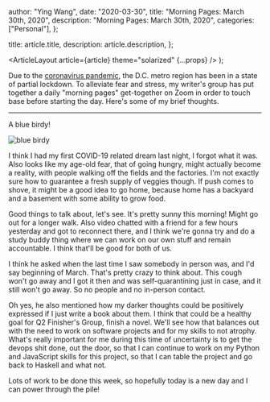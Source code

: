 
  author: "Ying Wang",
  date: "2020-03-30",
  title: "Morning Pages: March 30th, 2020",
  description: "Morning Pages: March 30th, 2020",
  categories: ["Personal"],
};

  title: article.title,
  description: article.description,
};

  <ArticleLayout article={article} theme="solarized" {...props} />
);

Due to the [coronavirus
pandemic](https://en.wikipedia.org/wiki/2019-20_coronavirus_pandemic), the D.C.
metro region has been in a state of partial lockdown. To alleviate fear and
stress, my writer's group has put together a daily "morning pages" get-together
on Zoom in order to touch base before starting the day. Here's some of my brief
thoughts.

---

A blue birdy!

![blue birdy](/img/posts/2020/03/30/morning_pages.png)

I think I had my first COVID-19 related dream last night, I forgot what it was.
Also looks like my age-old fear, that of going hungry, might actually become a
reality, with people walking off the fields and the factories. I'm not exactly
sure how to guarantee a fresh supply of veggies though. If push comes to shove,
it might be a good idea to go home, because home has a backyard and a basement
with some ability to grow food.

Good things to talk about, let's see. It's pretty sunny this morning! Might go
out for a longer walk. Also video chatted with a friend for a few hours
yesterday and got to reconnect there, and I think we're gonna try and do a study
buddy thing where we can work on our own stuff and remain accountable. I think
that'll be good for both of us.

I think he asked when the last time I saw somebody in person was, and I'd say
beginning of March. That's pretty crazy to think about. This cough won't go away
and I got it then and was self-quarantining just in case, and it still won't go
away. So no people and no in-person contact.

Oh yes, he also mentioned how my darker thoughts could be positively expressed
if I just write a book about them. I think that could be a healthy goal for Q2
Finisher's Group, finish a novel. We'll see how that balances out with the need
to work on software projects and for my skills to not atrophy. What's really
important for me during this time of uncertainty is to get the devops shit done,
out the door, so that I can continue to work on my Python and JavaScript skills
for this project, so that I can table the project and go back to Haskell and
what not.

Lots of work to be done this week, so hopefully today is a new day and I can
power through the pile!
